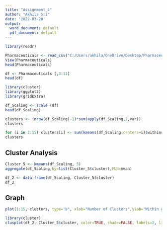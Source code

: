 ---
title: "Assignment_4"
author: "Akhila Sri"
date: '2022-03-20'
output:
  word_document: default
  pdf_document: default
---



```{r}

library(readr)

Pharmaceuticals <- read_csv("C:/Users/akhila/OneDrive/Desktop/Pharmaceuticals.csv")
View(Pharmaceuticals)
head(Pharmaceuticals)
```

```{r}
df <- Pharmaceuticals [,3:11]
head(df)
```

```{r}
library(cluster)
library(ggplot2)
library(gridExtra)

df_Scaling <- scale (df)
head(df_Scaling)

```




```{r}
clusters <- (nrow(df_Scaling)-1)*sum(apply(df_Scaling,2,var))
clusters
```

```{r}
for (i in 2:15) clusters[i] <- sum(kmeans(df_Scaling,centers=i)$withinss)
clusters
```

## Cluster Analysis


```{r}

Cluster_5 <- kmeans(df_Scaling, 5)
aggregate(df_Scaling,by=list(Cluster_5$cluster),FUN=mean)

df_2 <- data.frame(df_Scaling, Cluster_5$cluster)
df_2
```



## Graph 

```{r}
plot(1:15, clusters, type="b", xlab="Number of Clusters",ylab="Within groups sum of squares")
```




```{r}
library(cluster)
clusplot(df_2, Cluster_5$cluster, color=TRUE, shade=FALSE, labels=2, lines=0)

```
